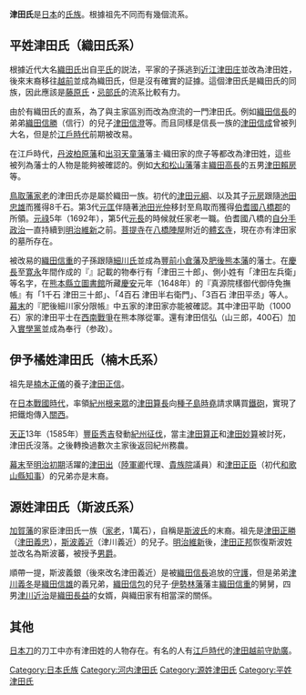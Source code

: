 {{refimprove|time=2013-04-14T16:09:57+00:00}}
{{japanese|japanese=津田氏|kana=つだし|romaji=Tsudashi}}
'''津田氏'''是[[日本|日本]]的[[氏族|氏族]]。根據祖先不同而有幾個流系。

== 平姓津田氏（織田氏系） ==
{{日本氏族
|家名=津田氏
|家紋=Japanese Crest Mokkou.svg
|家紋名称=横木瓜
|本姓=[[平氏|桓武平氏]]
|家祖=
|種別=[[武家|武家]]
|出身地=[[近江國|近江國]]津田庄
|根據地=
|人物=[[津田信澄|津田信澄]]<br>[[津田信成|津田信成]]
|支流=
}}

根據近代大名[[織田氏|織田氏]]出自[[平氏|平氏]]的説法，平家的子孫逃到[[近江國|近江]][[津田庄|津田庄]]並改為津田姓，後來末裔移往[[越前國|越前]]並成為織田氏，但是沒有確實的証據。這個津田氏是織田氏的同族，因此應該是[[藤原氏|藤原氏]]・[[忌部氏|忌部氏]]的流系比較有力。

由於有織田氏的直系，為了與主家區別而改為庶流的一門津田氏。例如[[織田信長|織田信長]]的弟弟[[織田信勝|織田信勝]]（信行）的兒子[[津田信澄|津田信澄]]等。而且同樣是信長一族的[[津田信成|津田信成]]曾被列大名，但是於[[江戶時代|江戶時代]]前期被改易。

在江戶時代，[[丹波|丹波]][[柏原藩|柏原藩]]和[[出羽|出羽]][[天童藩|天童藩]]藩主‧織田家的庶子等都改為津田姓，這些被列為藩士的人物是能夠被確認的。例如[[大和國|大和]][[松山藩|松山藩]]藩主[[織田高長|織田高長]]的五男[[津田賴房|津田賴房]]等。

[[鳥取藩|鳥取藩]][[家老|家老]]的津田氏亦是屬於織田一族。初代的[[津田元綱|津田元綱]]、以及其子[[津田元房|元房]]跟隨[[池田忠雄|池田忠雄]]而獲得8千石。第3代[[津田元匡|元匡]]伴隨著[[池田光仲|池田光仲]]移封至鳥取而獲得[[伯耆國|伯耆國]][[八橋郡|八橋郡]]的所領。[[元祿|元祿]]5年（1692年），第5代[[津田元長|元長]]的時候就任家老一職。伯耆國八橋的[[自分手政治|自分手政治]]一直持續到[[明治維新|明治維新]]之前。[[菩提寺|菩提寺]]在[[八橋陣屋|八橋陣屋]]附近的[[體玄寺|體玄寺]]，現在亦有津田家的墓所存在。

被改易的[[織田信重|織田信重]]的子孫跟隨[[細川氏|細川氏]]並成為[[豐前|豐前]][[小倉藩|小倉藩]]及[[肥後|肥後]][[熊本藩|熊本藩]]的藩士。在[[慶長|慶長]]至[[寛永|寛永]]年間作成的『{{lang|ja|[[細川忠利|妙解院殿忠利公]]御代於豊前小倉 御侍帳並軽輩末々共に}}』記載的物奉行有「津田三十郎」、側小姓有「津田左兵衛」等名字，在[[熊本縣立圖書館|熊本縣立圖書館]]所藏[[慶安|慶安]]元年（1648年）的『真源院樣御代御侍免撫帳』有「1千石 津田三十郎」、「4百石 津田半右衛門」、「3百石 津田平丞」等人。[[幕末|幕末]]的『肥後細川家分限帳』中五家的津田家亦能被確認。其中津田平助（1000石）家的津田平士在[[西南戰爭|西南戰爭]]在熊本隊從軍。還有津田信弘（山三郎，400石）加入[[實學黨|實學黨]]並成為奉行（参政）。

== 伊予橘姓津田氏（楠木氏系） ==
{{日本氏族
|家名=津田氏
|家紋=Kikusui.jpg
|家紋名称=菊水
|本姓=[[橘氏|橘氏（伊予國）]][[楠木氏|楠木氏]]庶流　
|家祖=[[津田正信|津田正信]]
|種別=[[武家|武家]]<br/>[[地下人|地下人]]（[[百姓#日本|百姓]]）<br/>[[平民|平民]]
|出身地=
|根拠地=[[紀伊國|紀伊國]]
|人物=[[津田算長|津田算長]]<br>[[津田出|津田出]]
|支流=
}}

祖先是[[楠木正儀|楠木正儀]]的養子[[津田正信|津田正信]]。

在[[日本戰國時代|日本戰國時代]]，率領[[紀州|紀州]][[根来眾|根来眾]]的[[津田算長|津田算長]]向[[種子島時堯|種子島時堯]]請求購買[[鐵砲|鐵砲]]，實現了把鐵炮傳入[[近畿地方|關西]]。

[[天正_(日本)|天正]]13年（1585年）[[豐臣秀吉|豐臣秀吉]]發動[[紀州征伐|紀州征伐]]，當主[[津田算正|津田算正]]和[[津田妙算|津田妙算]]被討死，津田氏沒落。之後轉換過數次主家後返回紀州務農。

[[幕末|幕末]]至[[明治初期|明治初期]]活躍的[[津田出|津田出]]（[[陸軍卿|陸軍卿]]代理、[[貴族院|貴族院]]議員）和[[津田正臣|津田正臣]]（初代[[和歌山縣|和歌山縣]][[知事|知事]]）的兄弟亦是末裔。

== 源姓津田氏（斯波氏系） ==
[[加賀藩|加賀藩]]的家臣津田氏一族（[[家老|家老]]，1萬石），自稱是[[斯波氏|斯波氏]]的末裔。祖先是[[津田正勝|津田正勝]]（[[津田義忠|津田義忠]]），[[斯波義近|斯波義近]]（津川義近）的兒子。[[明治維新|明治維新]]後，[[津田正邦|津田正邦]]恢復斯波姓並改名為斯波蕃，被授予[[男爵|男爵]]。

順帶一提，斯波義銀（後來改名津田義近）是被[[織田信長|織田信長]]追放的[[守護|守護]]，但是弟弟[[津川義冬|津川義冬]]是[[織田信雄|織田信雄]]的義兄弟，[[織田信包|織田信包]]的兒子‧[[伊勢國|伊勢]][[林藩|林藩]]藩主[[織田信重|織田信重]]的舅舅，四男[[津川近治|津川近治]]是[[織田長益|織田長益]]的女婿，與織田家有相當深的關係。

== 其他 ==
[[日本刀|日本刀]]的刀工中亦有津田姓的人物存在。有名的人有[[江戶時代|江戶時代]]的[[津田越前守助廣|津田越前守助廣]]。

[[Category:日本氏族|Category:日本氏族]]
[[Category:河内津田氏|Category:河内津田氏]]
[[Category:源姓津田氏|Category:源姓津田氏]]
[[Category:平姓津田氏|Category:平姓津田氏]]